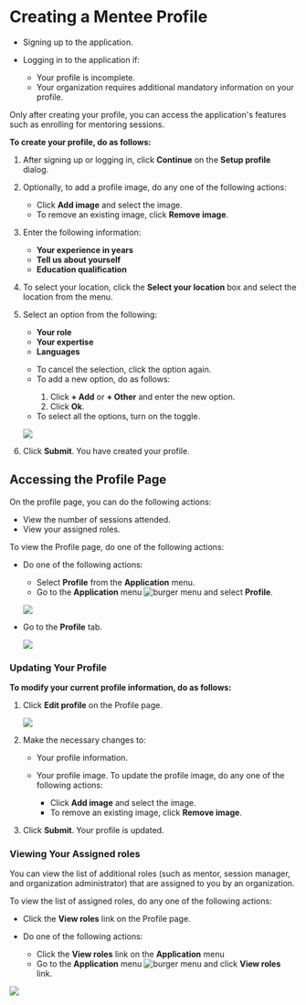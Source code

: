 
# Creating a Mentee Profile

* Signing up to the application.

* Logging in to the application if:

  * Your profile is incomplete.
  * Your organization requires additional mandatory information on your profile.

<Admonition type="note"> 
Only after creating your profile, you can access the application's features such as enrolling for mentoring sessions.
</Admonition> 

**To create your profile, do as follows:**

1. After signing up or logging in, click **Continue** on the **Setup profile** dialog.

2. Optionally, to add a profile image, do any one of the following actions:

    * Click <b>Add image</b> and select the image.
    * To remove an existing image, click <b>Remove image</b>.

3. Enter the following information:

    * <b>Your experience in years</b>
    * <b>Tell us about yourself</b>
    * <b>Education qualification</b>

4. To select your location, click the <b>Select your location</b> box and select the location from the menu.

5. Select an option from the following:

    * <b>Your role</b>
    * <b>Your expertise</b>
    * <b>Languages</b>

    <p>
        <Admonition type="tip">
        <ul>
        <li>To cancel the selection, click the option again.</li>
        <li>To add a new option, do as follows:</li>
            <ol>
            <li>Click <b>+ Add</b> or <b>+ Other</b> and enter the new option.</li>
            <li>Click <b>Ok</b>.</li>
            </ol>
        <li>To select all the options, turn on the toggle.</li>
        </ul>
        </Admonition>
    </p>

    ![](media/portal-createprofileoptions.png)

6. Click <b>Submit</b>. You have created your profile.

## Accessing the Profile Page

On the profile page, you can do the following actions:

* View the number of sessions attended.
* View your assigned roles.

To view the Profile page, do one of the following actions:

* Do one of the following actions:

    * Select <b>Profile</b> from the <b>Application</b> menu.
    * Go to the <b>Application</b> menu ![burger menu](media/burgermenu-icon.png) and select <b>Profile</b>.

    ![](media/portal-menteeapplicationmenu.png)

* Go to the <b>Profile</b> tab.

    ![](media/profile-icon.png)

###  Updating Your Profile

**To modify your current profile information, do as follows:**

1. Click <b>Edit profile</b> on the Profile page.

    ![](media/portal-editmenteeprofile.png)

2. Make the necessary changes to:

    * Your profile information.

    * Your profile image. To update the profile image, do any one of the following actions:

        * Click <b>Add image</b> and select the image.
        * To remove an existing image, click <b>Remove image</b>.

3. Click <b>Submit</b>. Your profile is updated.

### Viewing Your Assigned roles

You can view the list of additional roles (such as mentor, session manager, and organization administrator) that are assigned to you by an organization.

To view the list of assigned roles, do any one of the following actions:

* Click the **View roles** link on the Profile page.

* Do one of the following actions:

    * Click the **View roles** link on the <b>Application</b> menu
    * Go to the <b>Application</b> menu ![burger menu](media/burgermenu-icon.png) and click **View roles** link.

![](media/viewroles-mentee.png)